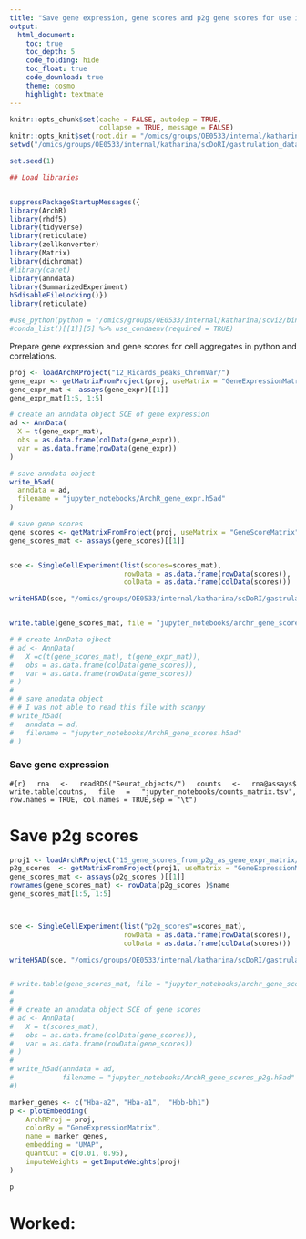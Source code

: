 ```yaml
---
title: "Save gene expression, gene scores and p2g gene scores for use in python"
output: 
  html_document:
    toc: true
    toc_depth: 5
    code_folding: hide
    toc_float: true
    code_download: true
    theme: cosmo
    highlight: textmate
---
```


<style>
body {
text-align: justify}
</style>

```r
knitr::opts_chunk$set(cache = FALSE, autodep = TRUE, 
                      collapse = TRUE, message = FALSE)
knitr::opts_knit$set(root.dir = "/omics/groups/OE0533/internal/katharina/scDoRI/gastrulation_data/")
setwd("/omics/groups/OE0533/internal/katharina/scDoRI/gastrulation_data/")

set.seed(1)
```

  
```r
## Load libraries


suppressPackageStartupMessages({
library(ArchR)
library(rhdf5)
library(tidyverse)
library(reticulate)
library(zellkonverter)
library(Matrix)
library(dichromat)
#library(caret)
library(anndata)
library(SummarizedExperiment)
h5disableFileLocking()})
library(reticulate)
```

```r
#use_python(python = "/omics/groups/OE0533/internal/katharina/scvi2/bin/python", required = TRUE)#, version = "3.7.12", condaenv = "/omics/groups/OE0533/internal/katharina/scvi2")
#conda_list()[[1]][5] %>% use_condaenv(required = TRUE)
```


Prepare gene expression and gene scores for cell aggregates in python and correlations.

```r
proj <- loadArchRProject("12_Ricards_peaks_ChromVar/")
gene_expr <- getMatrixFromProject(proj, useMatrix = "GeneExpressionMatrix")
gene_expr_mat <- assays(gene_expr)[[1]]
gene_expr_mat[1:5, 1:5]

# create an anndata object SCE of gene expression
ad <- AnnData(
  X = t(gene_expr_mat),
  obs = as.data.frame(colData(gene_expr)),
  var = as.data.frame(rowData(gene_expr))
)

# save anndata object
write_h5ad(
  anndata = ad,
  filename = "jupyter_notebooks/ArchR_gene_expr.h5ad"
)

# save gene scores
gene_scores <- getMatrixFromProject(proj, useMatrix = "GeneScoreMatrix")
gene_scores_mat <- assays(gene_scores)[[1]]


sce <- SingleCellExperiment(list(scores=scores_mat), 
                            rowData = as.data.frame(rowData(scores)),
                            colData = as.data.frame(colData(scores)))

writeH5AD(sce, "/omics/groups/OE0533/internal/katharina/scDoRI/gastrulation_data/archr_scores_anndata.h5ad", X_name = "scores")


write.table(gene_scores_mat, file = "jupyter_notebooks/archr_gene_scores_table.csv",row.names = TRUE, col.names = TRUE)

# # create AnnData ojbect
# ad <- AnnData(
#   X =c(t(gene_scores_mat), t(gene_expr_mat)),
#   obs = as.data.frame(colData(gene_scores)),
#   var = as.data.frame(rowData(gene_scores))
# )
# 
# # save anndata object
# # I was not able to read this file with scanpy
# write_h5ad(
#   anndata = ad,
#   filename = "jupyter_notebooks/ArchR_gene_scores.h5ad"
# )
```

### Save gene expression

```#{r}
rna <- readRDS("Seurat_objects/")
counts <- rna@assays$
  write.table(coutns, file = "jupyter_notebooks/counts_matrix.tsv", row.names = TRUE, col.names = TRUE,sep = "\t")
```


# Save p2g scores
```r
proj1 <- loadArchRProject("15_gene_scores_from_p2g_as_gene_expr_matrix/")
p2g_scores  <- getMatrixFromProject(proj1, useMatrix = "GeneExpressionMatrix")
gene_scores_mat <- assays(p2g_scores )[[1]]
rownames(gene_scores_mat) <- rowData(p2g_scores )$name
gene_scores_mat[1:5, 1:5]



sce <- SingleCellExperiment(list("p2g_scores"=scores_mat), 
                            rowData = as.data.frame(rowData(scores)),
                            colData = as.data.frame(colData(scores)))

writeH5AD(sce, "/omics/groups/OE0533/internal/katharina/scDoRI/gastrulation_data/p2g_scores_anndata.h5ad", X_name = "p2g_scores")


# write.table(gene_scores_mat, file = "jupyter_notebooks/archr_gene_scores_p2g_table.csv",row.names = TRUE, col.names = TRUE)
# 
# 
# # create an anndata object SCE of gene scores
# ad <- AnnData(
#   X = t(scores_mat),
#   obs = as.data.frame(colData(gene_scores)),
#   var = as.data.frame(rowData(gene_scores))
# )
# 
# write_h5ad(anndata = ad,
#            filename = "jupyter_notebooks/ArchR_gene_scores_p2g.h5ad"
#)
```


```r
marker_genes <- c("Hba-a2", "Hba-a1",  "Hbb-bh1")
p <- plotEmbedding(
    ArchRProj = proj, 
    colorBy = "GeneExpressionMatrix", 
    name = marker_genes, 
    embedding = "UMAP",
    quantCut = c(0.01, 0.95),
    imputeWeights = getImputeWeights(proj)
)

p
```





# Worked:






